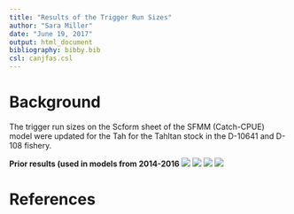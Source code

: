 ```yaml
---
title: "Results of the Trigger Run Sizes"
author: "Sara Miller"
date: "June 19, 2017"
output: html_document
bibliography: bibby.bib
csl: canjfas.csl
---
```


# Background
The trigger run sizes on the Scform sheet of the SFMM (Catch-CPUE) model were updated for the Tah for the Tahltan stock in the D-10641 and D-108 fishery.

**Prior results (used in models from 2014-2016**
![](../figures/Prior prop/D108.png)
![](../figures/Prior prop/D108_combine.png)
![](../figures/Prior prop/D106.png)
![](../figures/Prior prop/D106_combine.png)





# References